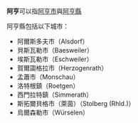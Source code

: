 '''阿亨'''可以指[[阿亨|阿亨市]]與[[阿亨縣|阿亨縣]]

阿亨縣包括以下城市：
*阿爾斯多夫市（Alsdorf） 
*貝斯瓦勒市（Baesweiler）
*埃斯瓦勒市（Eschweiler）
*賀爾謅格拉市（Herzogenrath）
*孟蕭市（Monschau） 
*洛特根鎮（Roetgen） 
*西門拉特鎮（Simmerath） 
*斯拓爾貝格市（萊茵）（Stolberg (Rhld.)） 
*烏爾森勒市（Würselen）

{{disambig|Cat=二字地名消歧义}}